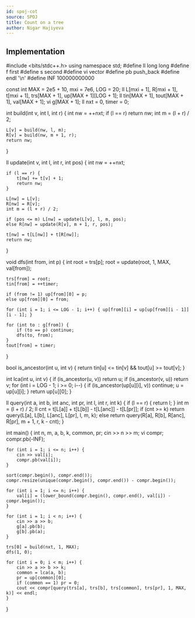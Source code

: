 ```yaml
---
id: spoj-cot
source: SPOJ
title: Count on a tree
author: Nigar Hajiyeva
---
```


## Implementation

<LanguageSection>
<CPPSection>

#include <bits/stdc++.h>
using namespace std;
#define ll long long
#define f first
#define s second
#define vi vector<ll>
#define pb push_back
#define endl '\n'
#define INF 100000000000

const int MAX = 2e5 + 10, mxi = 7e6, LOG = 20;
ll L[mxi + 1], R[mxi + 1], t[mxi + 1], trs[MAX + 1], up[MAX + 1][LOG + 1];
ll tin[MAX + 1], tout[MAX + 1], val[MAX + 1];
vi g[MAX + 1];
ll nxt = 0, timer = 0;

int build(int v, int l, int r) {
	int nw = ++nxt;
	if (l == r) return nw;
	int m = (l + r) / 2;

	L[v] = build(nw, l, m);
	R[v] = build(nw, m + 1, r);
	return nw;
}

ll update(int v, int l, int r, int pos) {
	int nw = ++nxt;

	if (l == r) {
		t[nw] += t[v] + 1;
		return nw;
	}

	L[nw] = L[v];
	R[nw] = R[v];
	int m = (l + r) / 2;

	if (pos <= m) L[nw] = update(L[v], l, m, pos);
	else R[nw] = update(R[v], m + 1, r, pos);

	t[nw] = t[L[nw]] + t[R[nw]];
	return nw;
}

void dfs(int from, int p) {
	int root = trs[p];
	root = update(root, 1, MAX, val[from]);

	trs[from] = root;
	tin[from] = ++timer;

	if (from != 1) up[from][0] = p;
	else up[from][0] = from;

	for (int i = 1; i <= LOG - 1; i++) { up[from][i] = up[up[from][i - 1]][i - 1]; }

	for (int to : g[from]) {
		if (to == p) continue;
		dfs(to, from);
	}
	tout[from] = timer;
}

bool is_ancestor(int u, int v) { return tin[u] <= tin[v] && tout[u] >= tout[v]; }

int lca(int u, int v) {
	if (is_ancestor(u, v)) return u;
	if (is_ancestor(v, u)) return v;
	for (int i = LOG - 1; i >= 0; i--) {
		if (is_ancestor(up[u][i], v)) continue;
		u = up[u][i];
	}
	return up[u][0];
}

ll query(int a, int b, int anc, int pr, int l, int r, int k) {
	if (l == r) { return l; }
	int m = (l + r) / 2;
	ll cnt = t[L[a]] + t[L[b]] - t[L[anc]] - t[L[pr]];
	if (cnt >= k) return query(L[a], L[b], L[anc], L[pr], l, m, k);
	else return query(R[a], R[b], R[anc], R[pr], m + 1, r, k - cnt);
}

int main() {
	int n, m, a, b, k, common, pr;
	cin >> n >> m;
	vi compr;
	compr.pb(-INF);

	for (int i = 1; i <= n; i++) {
		cin >> val[i];
		compr.pb(val[i]);
	}

	sort(compr.begin(), compr.end());
	compr.resize(unique(compr.begin(), compr.end()) - compr.begin());

	for (int i = 1; i <= n; i++) {
		val[i] = (lower_bound(compr.begin(), compr.end(), val[i]) - compr.begin());
	}

	for (int i = 1; i < n; i++) {
		cin >> a >> b;
		g[a].pb(b);
		g[b].pb(a);
	}

	trs[0] = build(nxt, 1, MAX);
	dfs(1, 0);

	for (int i = 0; i < m; i++) {
		cin >> a >> b >> k;
		common = lca(a, b);
		pr = up[common][0];
		if (common == 1) pr = 0;
		cout << compr[query(trs[a], trs[b], trs[common], trs[pr], 1, MAX, k)] << endl;
	}
}

</CPPSection>
</LanguageSection>
